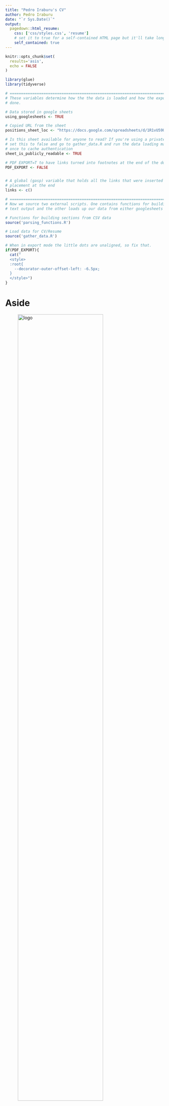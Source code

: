 ---
title: "Pedro Iraburu's CV"
author: Pedro Iraburu
date: "`r Sys.Date()`"
output:
  pagedown::html_resume:
    css: ['css/styles.css', 'resume']
    # set it to true for a self-contained HTML page but it'll take longer to render
    self_contained: true
---

```{r, include=FALSE}
knitr::opts_chunk$set(
  results='asis', 
  echo = FALSE
)

library(glue)
library(tidyverse)

# ======================================================================
# These variables determine how the the data is loaded and how the exports are
# done.

# Data stored in google sheets
using_googlesheets <- TRUE

# Copied URL from the sheet
positions_sheet_loc <- "https://docs.google.com/spreadsheets/d/1R1vU59U_SohWENOIAlgyDbYPHmiTL_7TmxEuW01Rpmw/edit?usp=sharing"

# Is this sheet available for anyone to read? If you're using a private sheet
# set this to false and go to gather_data.R and run the data loading manually
# once to cache authentication
sheet_is_publicly_readable <- TRUE

# PDF EXPORT=T to have links turned into footnotes at the end of the doc
PDF_EXPORT <- FALSE


# A global (gasp) variable that holds all the links that were inserted for
# placement at the end
links <- c()

# ======================================================================
# Now we source two external scripts. One contains functions for building the
# text output and the other loads up our data from either googlesheets or csvs

# Functions for building sections from CSV data
source('parsing_functions.R') 

# Load data for CV/Resume
source('gather_data.R')
```



```{r}
# When in export mode the little dots are unaligned, so fix that. 
if(PDF_EXPORT){
  cat("
  <style>
  :root{
    --decorator-outer-offset-left: -6.5px;
  }
  </style>")
}
```


Aside
================================================================================
![logo](foto.jpeg){width=80%}

<i class="fas fa-download"></i> Download this resume in [PDF](https://github.com/piraburu/cv_pim/blob/master/cv.pdf)
or view online in [html](https://htmlpreview.github.io/?https://github.com/piraburu/cv_pim/blob/master/index.html)




Contact info {#contact}
--------------------------------------------------------------------------------
<i class="fa fa-envelope"></i> pedro.iraburu@gmail.com <br />
<i class="fa fa-phone"></i> 0034 671 055 756 <br />
<i class="fa fa-phone"></i> 0031  687 613 348 <br />
<i class="fa fa-github"></i> [GitHub: `@`piraburu](https://github.com/piraburu) <br />
<i class="fab fa-linkedin"></i> [Linkedin](https://www.linkedin.com/in/pedro-iraburu-mu%C3%B1oz-24b533185/) <br />
<i class="fas fa-home"></i> Dalsteindreef 3312

Programming Skills {#skills}
--------------------------------------------------------------------------------

<img src="https://icon-icons.com/icons2/2107/PNG/32/file_type_r_icon_130212.png" width="15" height="18"/> `R`

<img src="https://icon-icons.com/icons2/112/PNG/32/python_18894.png" width="15" height="18"/> `Python`

<img src="https://img.icons8.com/nolan/64/matlab.png" width="15" height="18"/> `Matlab`

<img src="https://cdn.icon-icons.com/icons2/2107/PNG/512/file_type_vba_icon_130097.png" width="15" height="18"/> `VBA`

<img src="https://icon-icons.com/icons2/2148/PNG/32/latex_icon_132257.png" width="15" height="18"/> `LaTeX`

<img src="https://icon-icons.com/icons2/1524/PNG/32/markdown_106519.png" width="15" height="18"/> `Markdown`

<img src="https://icon-icons.com/icons2/2107/PNG/32/file_type_stata_icon_130148.png" width="15" height="18"/> `Stata`


Disclaimer {#disclaimer}
--------------------------------------------------------------------------------

Made with the R package [**pagedown**](https://github.com/rstudio/pagedown). 

Code available on <i class="fa fa-github"></i>  [GitHub](https://github.com/piraburu/cv_pim/)

Last updated on `r Sys.Date()`.



Main
================================================================================

Pedro Iraburu {#title}
--------------------------------------------------------------------------------

```{r}
print_text_block(text_blocks, 'intro')
```



Education {data-icon=graduation-cap data-concise=true}
--------------------------------------------------------------------------------

```{r}
print_section(position_data, 'education')
```



Skills {data-icon=wrench data-concise=true}
--------------------------------------------------------------------------------

```{r}
print_section(position_data, 'skills')
```

Work experience {data-icon=briefcase data-concise=true}
--------------------------------------------------------------------------------

```{r}
print_section(position_data, 'Work experience')
```

Future projects and plans {data-icon=project-diagram data-concise=true}
--------------------------------------------------------------------------------

```{r}
print_section(position_data, 'Projects & Future plans')
```


Languages {data-icon=globe data-concise=true}
--------------------------------------------------------------------------------

```{r}
print_section(position_data, 'languages')
```
<br />
<br />






```{r}
if(PDF_EXPORT){
  cat("
  
Links {data-icon=link}
--------------------------------------------------------------------------------

<br>


")
  
  walk2(links, 1:length(links), function(link, index){
    print(glue('{index}. {link}'))
  })
}
```


